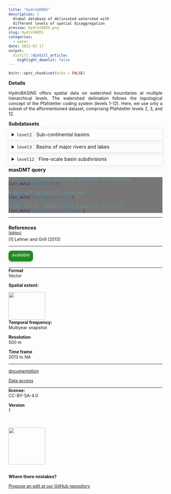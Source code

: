 ```yaml
---
title: "HydroSHEDS"
description: |
  Global database of deliniated watershed with 
  different levels of spatial disaggregation
preview: HydroSHEDS.png
slug: HydroSHEDS
categories:
  - water
date: 2022-02-17
output:
  distill::distill_article:
    highlight_downlit: false
---
```

  
```r
knitr::opts_chunk$set(echo = FALSE)
```

<div style="width=80%;margin-top:0;margin-bottom:0;">
<h3 style="margin-top:5;margin-bottom:5;">Details</h3>
<p align="justify">
HydroBASINS offers spatial data on watershed boundaries at multiple hierarchical levels. The watershed deliniation follows the topological concept of the Pfafstetter coding system (levels 1-12). Here, we use only a subset of the afformentioned dataset, comprising Pfafstetter levels 2, 3, and 12.
</p>

<h3 style="margin-top:5;margin-bottom:5;">Subdatasets</h3>
<details style='cursor:pointer;border:none;box-shadow: rgba(0, 0, 0, 0.05) 0px 6px 24px 0px, rgba(0, 0, 0, 0.08) 0px 0px 0px 1px;padding:10px;margin:0;'>
<summary style="font-size:16px;">`level2`<span style="color:#C8C8C8;"> | </span>Sub-continental basins</summary>
<hr style="margin-top:0;margin-bottom:20px;">
|content|description|
|-------|-----------|
|HYBAS_ID|Unique basin identifier|
|EXT_DOWN|Hybas_id of the next downstream polygon|
|NEXT_SINK|Hybas_id of the next downstream sink|
|MAIN_BAS|Hybas_id of the most downstream sink, i.e. the outlet of the main river basin|
|DIST_SINK|Distance from polygon outlet to the next downstream sink along the river network, in kilometers|
|DIST_MAIN|Distance from polygon outlet to the most downstream sink, i.e. the outlet of the main river basin along the river network, in kilometers|
|SUB_AREA|Area of the individual polygon (i.e. sub-basin), in square kilometers|
|UP_AREA|Total upstream area, in square kilometers|
|PFAF_ID|Pfafstetter code|
|SIDE|Indicates the side of a sub-basin in relation to the river network|
|LAKE|Indicator for lake types|
|ENDO|Indicator for endorheic (inland) basins without surface flow connection to the ocean|
|COAST|Indicator for lumped coastal basins|
|ORDER|Indicator of river order (classical ordering system)|
|SORT|Indicator showing the record number (sequence) in which the original polygons are stored in the shapefile|
</details>
<details style='cursor:pointer;border:none;box-shadow: rgba(0, 0, 0, 0.05) 0px 6px 24px 0px, rgba(0, 0, 0, 0.08) 0px 0px 0px 1px;padding:10px;margin:0;'>
<summary style="font-size:16px;">`level3`<span style="color:#C8C8C8;"> | </span>Basins of major rivers and lakes</summary>
<hr style="margin-top:0;margin-bottom:20px;">
|content|description|
|-------|-----------|
|HYBAS_ID|Unique basin identifier|
|EXT_DOWN|Hybas_id of the next downstream polygon|
|NEXT_SINK|Hybas_id of the next downstream sink|
|MAIN_BAS|Hybas_id of the most downstream sink, i.e. the outlet of the main river basin|
|DIST_SINK|Distance from polygon outlet to the next downstream sink along the river network, in kilometers|
|DIST_MAIN|Distance from polygon outlet to the most downstream sink, i.e. the outlet of the main river basin along the river network, in kilometers|
|SUB_AREA|Area of the individual polygon (i.e. sub-basin), in square kilometers|
|UP_AREA|Total upstream area, in square kilometers|
|PFAF_ID|Pfafstetter code|
|SIDE|Indicates the side of a sub-basin in relation to the river network|
|LAKE|Indicator for lake types|
|ENDO|Indicator for endorheic (inland) basins without surface flow connection to the ocean|
|COAST|Indicator for lumped coastal basins|
|ORDER|Indicator of river order (classical ordering system)|
|SORT|Indicator showing the record number (sequence) in which the original polygons are stored in the shapefile|
</details>
<details style='cursor:pointer;border:none;box-shadow: rgba(0, 0, 0, 0.05) 0px 6px 24px 0px, rgba(0, 0, 0, 0.08) 0px 0px 0px 1px;padding:10px;margin:0;'>
<summary style="font-size:16px;">`level12`<span style="color:#C8C8C8;"> | </span>Fine-scale basin subdivisions</summary>
<hr style="margin-top:0;margin-bottom:20px;">
|content|description|
|-------|-----------|
|HYBAS_ID|Unique basin identifier|
|EXT_DOWN|Hybas_id of the next downstream polygon|
|NEXT_SINK|Hybas_id of the next downstream sink|
|MAIN_BAS|Hybas_id of the most downstream sink, i.e. the outlet of the main river basin|
|DIST_SINK|Distance from polygon outlet to the next downstream sink along the river network, in kilometers|
|DIST_MAIN|Distance from polygon outlet to the most downstream sink, i.e. the outlet of the main river basin along the river network, in kilometers|
|SUB_AREA|Area of the individual polygon (i.e. sub-basin), in square kilometers|
|UP_AREA|Total upstream area, in square kilometers|
|PFAF_ID|Pfafstetter code|
|SIDE|Indicates the side of a sub-basin in relation to the river network|
|LAKE|Indicator for lake types|
|ENDO|Indicator for endorheic (inland) basins without surface flow connection to the ocean|
|COAST|Indicator for lumped coastal basins|
|ORDER|Indicator of river order (classical ordering system)|
|SORT|Indicator showing the record number (sequence) in which the original polygons are stored in the shapefile|
</details>
<h3 style="margin-top:5;margin-bottom:5;">masDMT query</h3>
<div style="width=80%;margin-top:5;margin-bottom:5;background-color:#777777;">
```r
# data call without specifying subdataset and resolution
list_data("HydroSHEDS")

# data call for specific subdataset 
list_data("HydroSHEDS/level2")

# data call to subdataset with a specific resolution
list_data("HydroSHEDS/level2/500m")
```
</div>
<hr style="margin-top:0;margin-bottom:0;">
<h3 style="margin-bottom:0;">References</h3>
<p style='margin-top:0;margin-bottom:5;'>
             <a target='_blank' href='https://raw.githubusercontent.com/data-catalog/main/_posts/HydroSHEDS/HydroSHEDS.bib' download='HydroSHEDS/HydroSHEDS.bibtex'><small>(bibtex)</small></a></p>
[1] Lehner and Grill (2013)
<hr>
</div>

<aside>
<p style="padding:5px;margin-top:0;margin-bottom:20px;border-radius:10px;text-align:center;background:#228B22;color:#ffffff;height:25px;width:70px;box-shadow: rgba(9, 30, 66, 0.25) 0px 4px 8px -2px, rgba(9, 30, 66, 0.08) 0px 0px 0px 1px;">available</p>
<hr style="margin-top:0;margin-bottom:0;">
<p style="margin-top:0;margin-bottom:0;">**Format**</p>
<p style="margin-top:0;">Vector</p>
<p style="margin-top:0;">**Spatial extent:**</p>
<img src="HydroSHEDS_extent.png" width=120, height=90>
<p style="margin-top:0;margin-bottom:0;">**Temporal frequency:**</p>
<p style="margin-top:0;">Multiyear snapshot</p>
<p style="margin-top:0;margin-bottom:0;">**Resolution**</p>
<p style="margin-top:0;">500 m</p>
<p style="margin-top:0;margin-bottom:0;">**Time frame**</p>
<p style="margin-top:0;">2013 to NA</p>
<hr style="margin-top:0;margin-bottom:0;">
<p><p style='margin-top:0;margin-bottom:0;'><a style='margin:0;padding:0;' href='https://www.hydrosheds.org/page/hydrobasins'>documentation</a></p></p>
<p><p style='margin-top:0;margin-bottom:0;'><a style='margin:0;padding:0;' href='https://www.hydrosheds.org/page/hydrobasins'>Data access</a></p></p>
<hr style="margin-top:0;margin-bottom:0;">
<p style="margin-top:0;margin-bottom:0;">**license:**</p>
<p style="margin-top:0;">CC-BY-SA-4.0</p>
<p style="margin-top:0;margin-bottom:0;">**Version**</p>
<p style="margin-top:0;">1</p>
<br>
<br>
<img src="https://raw.githubusercontent.com/macroecology-society/masDMT/master/docs/sidebar_credits.png" width="120;">
<br>
<br>
<p style="margin-bottom:0;padding:0;">**Where there  mistakes?**</p>
<p><a href='https://github.com/macroecology-society/data-catalog/tree/main/_posts/HydroSHEDS/HydroSHEDS.yml'>Propose an edit at our GitHub repository</a></p>
</aside>

